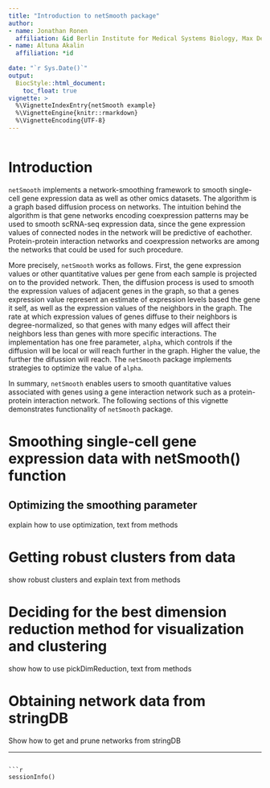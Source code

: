 ```yaml
---
title: "Introduction to netSmooth package"
author:
- name: Jonathan Ronen
  affiliation: &id Berlin Institute for Medical Systems Biology, Max Delbrück Center
- name: Altuna Akalin
  affiliation: *id
  
date: "`r Sys.Date()`"
output:
  BiocStyle::html_document:
    toc_float: true
vignette: >
  %\VignetteIndexEntry{netSmooth example}
  %\VignetteEngine{knitr::rmarkdown}
  %\VignetteEncoding{UTF-8}
---
```


```r

```


# Introduction
`netSmooth` implements a network-smoothing framework to smooth single-cell gene expression data as well as other omics datasets. The algorithm is a graph based diffusion process on networks. The intuition behind the algorithm is that gene networks encoding coexpression patterns may be used to smooth scRNA-seq expression data, since the gene expression values of connected nodes in the network will be predictive of eachother. Protein-protein interaction networks and coexpression networks are among the networks that could be used for such procedure. 


More precisely, `netSmooth` works as follows. First, the gene expression values or other quantitative values per gene from each sample is projected on to the provided network. Then, the diffusion process is used to smooth the expression values of adjacent genes in the graph, so that a genes expression value represent an estimate of expression levels based the gene it self, as well as the expression values of the neighbors in the graph. The rate at which expression values of genes diffuse to their neighbors is degree-normalized, so that genes with many edges will affect their neighbors less than genes with more specific interactions. The implementation has one free parameter, `alpha`, which controls if the diffusion will be local or will reach further in the graph. Higher the value, the further the difussion will reach. The `netSmooth` package implements strategies to optimize the value of `alpha`.


In summary, `netSmooth` enables users to smooth quantitative values associated with genes using a gene interaction network such as a protein-protein interaction network. The following sections of this vignette demonstrates functionality of `netSmooth` package.


# Smoothing single-cell gene expression data with netSmooth() function


## Optimizing the smoothing parameter
explain how to use optimization, text from methods

# Getting robust clusters from data
show robust clusters and explain text from methods

# Deciding for the best dimension reduction method for visualization and clustering
show how to use pickDimReduction, text from methods

# Obtaining network data from stringDB
Show how to get and prune networks from stringDB



-------

```

```r
sessionInfo()
```

